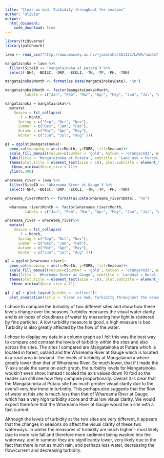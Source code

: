 ```yaml
---
title: "Clear as mud. Turbidity throughout the seasons"
author: "Olivia"
output:
  html_document:
    code_download: true
---
```


```r
library(tidyverse)
library(patchwork)

lawa <- read_csv("http://www.massey.ac.nz/~jcmarsha/161122/LAWA/lawa57.csv")

mangatainoka = lawa %>%
  filter(SiteID == 'mangatainoka at putara') %>% 
  select(-NH4, -BDISC, -DRP, -ECOLI, -TN, -TP, -PH, -TON)

mangatainoka$Month <- format(as.Date(mangatainoka$Date), '%m')

mangatainoka$Month <- factor(mangatainoka$Month,
         labels = c("Jan", "Feb", "Mar", "Apr", "May", "Jun", "Jul", "Aug", "Sep", "Oct","Nov", "Dec"))

mangatainoka = mangatainoka%>%
  mutate(
    Season = fct_collapse(
      .f = Month,
      Spring = c("Sep", "Oct", "Nov"),
      Summer = c("Dec", "Jan", "Feb"),
      Autumn = c("Mar", "Apr", "May"),
      Winter = c("Jun", "Jul", "Aug" )))

g1 = ggplot(mangatainoka)+
  geom_col(mapping = aes(x=Month, y=TURB, fill=Season))+
  scale_fill_manual(values=c(Summer = 'gold', Autumn = 'orangered3', Winter = 'steelblue3', Spring = 'olivedrab4'))+
  labs(title = 'Mangatainoka at Putara', subtitle = 'Land use = Forest, Altitude = Upland', y='Turbidity')+
  theme(plot.title = element_text(size = 10), plot.subtitle = element_text(size=6.5))+
   theme_minimal(base_size = 11)+
  ylim(0,300)

whareama_river = lawa %>%
  filter(SiteID == 'Whareama River at Gauge') %>% 
  select(-NH4, -BDISC, -DRP, -ECOLI, -TN, -TP, -PH, -TON) 

whareama_river$Month <- format(as.Date(whareama_river$Date), "%m")

  whareama_river$Month <- factor(whareama_river$Month,
         labels = c("Jan", "Feb", "Mar", "Apr", "May", "Jun", "Jul", "Aug", "Sep", "Oct","Nov", "Dec"))

whareama_river = whareama_river%>%
  mutate(
    Season = fct_collapse(
      .f = Month,
      Spring = c("Sep", "Oct", "Nov"),
      Summer = c("Dec", "Jan", "Feb"),
      Autumn = c("Mar", "Apr", "May"),
      Winter = c("Jun", "Jul", "Aug" )))

g2 = ggplot(whareama_river)+
  geom_col(mapping = aes(x=Month, y=TURB, fill=Season))+
  scale_fill_manual(values=c(Summer = 'gold', Autumn = 'orangered3', Winter = 'steelblue3', Spring = 'olivedrab4'))+
  labs(title = 'Whareama River at Gauge', subtitle = 'Landuse = Rural, Altitude = Lowland', y='Turbidity')+
  theme(plot.title = element_text(size = 10), plot.subtitle = element_text(size=6.5))+
   theme_minimal(base_size = 11)

g1 / g2 + plot_layout(guides = 'collect')+
  plot_annotation(title = 'Clear as mud. Turbidity throughout the seasons', theme = theme(plot.title = element_text(size = 17)))
```

I chose to compare the turbidity of two different sites and show how these levels change over the seasons.Turbidity measures the visual water clarity and is an index of cloudiness of water by measuring how light is scattered by fine particles. A low turbidity measure is good, a high measure is bad. Turbidity is also greatly affected by the flow of the water.

I chose to display my data in a column graph as I felt this was the best way to compare and contrast the levels of turbidity within the sites and also across the sites. The sites I compared are Mangatainoka at Putara which is located in forest, upland and the Whareama River at Gauge which is located in a rural area in lowland. 
The levels of turbidity at Mangatainoka where greatly lower than that of Whareama River. So much lower, that if I made the Y-axis scale the same on each graph, the turbidity levels for Mangatainoka wouldn't even show. Instead I scaled the axis values down 10 fold so the reader can still see how they compare proportionally. Overall it is clear that the Mangatainoka at Putara site has much greater visual clarity due to the overall very low trend in turbidity. This perhaps also suggests that the flow of water at this site is much less than that of Whareama River at Gauge which has a very high turbidity score and thus low visual clarity. We would expect therefore that the Whareama River at Gauge would be a site with a fast current.

Although the levels of turbidity at the two sites are very different, it appears that the changes in seasons do affect the visual clarity of these two waterways. In winter the measures of turbidity are much higher - most likely due to more rain fall and therefore more sediment being washed into the waterway, and in summer they are significantly lower, very likely due to the fact that there is not as much rain, and perhaps less water, decreasing the flow/current and decreasing turbidity.

```r
```



